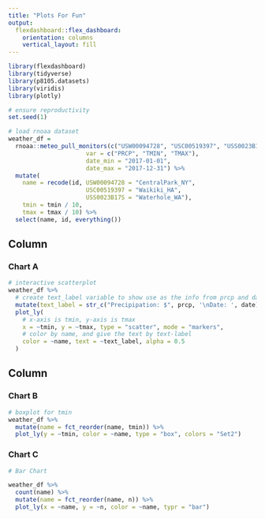 ```yaml
---
title: "Plots For Fun"
output: 
  flexdashboard::flex_dashboard:
    orientation: columns
    vertical_layout: fill
---
```


```r

library(flexdashboard)
library(tidyverse)
library(p8105.datasets)
library(viridis)
library(plotly)

# ensure reproductivity
set.seed(1)

```

```r

# load rnoaa dataset
weather_df = 
  rnoaa::meteo_pull_monitors(c("USW00094728", "USC00519397", "USS0023B17S"),
                      var = c("PRCP", "TMIN", "TMAX"), 
                      date_min = "2017-01-01",
                      date_max = "2017-12-31") %>%
  mutate(
    name = recode(id, USW00094728 = "CentralPark_NY", 
                      USC00519397 = "Waikiki_HA",
                      USS0023B17S = "Waterhole_WA"),
    tmin = tmin / 10,
    tmax = tmax / 10) %>%
  select(name, id, everything())

```


Column {data-width=650}
-----------------------------------------------------------------------

### Chart A

```r

# interactive scatterplot
weather_df %>% 
  # create text_label variable to show use as the info from prcp and date in the interactive scatterplot
  mutate(text_label = str_c("Precipipation: $", prcp, '\nDate: ', date)) %>% 
  plot_ly(
    # x-axis is tmin, y-axis is tmax
    x = ~tmin, y = ~tmax, type = "scatter", mode = "markers",
    # color by name, and give the text by text-label
    color = ~name, text = ~text_label, alpha = 0.5
  )

```

Column {data-width=350}
-----------------------------------------------------------------------

### Chart B

```r

# boxplot for tmin
weather_df %>% 
  mutate(name = fct_reorder(name, tmin)) %>% 
  plot_ly(y = ~tmin, color = ~name, type = "box", colors = "Set2")

```

### Chart C

```r

# Bar Chart

weather_df %>% 
  count(name) %>% 
  mutate(name = fct_reorder(name, n)) %>% 
  plot_ly(x = ~name, y = ~n, color = ~name, typr = "bar")

```

